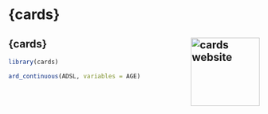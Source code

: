 # {cards} 

## {cards} <a href="https://insightsengineering.github.io/cards/"><img src="https://insightsengineering.github.io/cards/latest-tag/logo.png" align="right" height="138" alt="cards website" /></a>

```r
library(cards)

ard_continuous(ADSL, variables = AGE)
```
